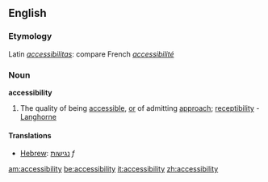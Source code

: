 ==English==

===Etymology===
Latin ''[[accessibilitas]]'': compare French ''[[accessibilité]]''

===Noun===
'''accessibility'''
#The quality of being [[accessible]], [[or]] of admitting [[approach]]; [[receptibility]] - [[Langhorne]]

====Translations====
*[[Hebrew]]: [[נגישות]] ''f''

[[am:accessibility]]
[[be:accessibility]]
[[it:accessibility]]
[[zh:accessibility]]